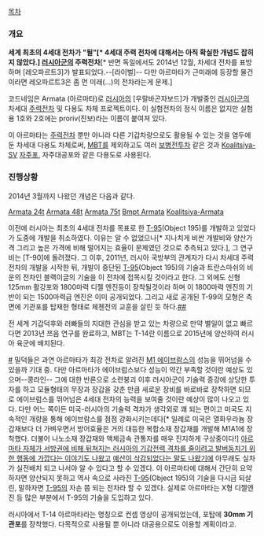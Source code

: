 [[목차]]

=== 개요 ===
'''세계 최초의 4세대 전차가 "될"[* 4세대 주력 전차에 대해서는 아직 확실한 개념도 잡히지 않았다.] [[러시아군]]의 주력전차'''[* 반면 독일에서도 2014년 12월, 차세대 전차를 표방하며 [레오파르트3]가 발표되었다.--[라이벌]-- 다만 아르마타가 근미래에 등장할 물건이라면 레오파르트3은 좀 먼 미래(...)의 전차라는게 문제.]

코드네임은 Armata (아르마타)로 [[러시아]]의 [우랄바곤자보드]가 개발중인 [[러시아군]]의 차세대 [[주력전차]] 및 다용도 차체 프로젝트이다. 이 실험전차의 정식 이름은 없지만 실험용 1호와 2호에는 proriv(진보)라는 이름이 붙여져 있다.

이 아르마타는 [[주력전차]] 뿐만 아니라 다른 기갑차량으로도 활용될 수 있는 것을 염두에 둔 차세대 다용도 차체로써, [[MBT]]를 제외하고도 여러 [[보병전투차]] 같은 것과 [[Koalitsiya-SV]] [[자주포]], 자주대공포와 같은 다용도로 사용된다.

=== 진행상황 ===
2014년 3월까지 나왔던 개념은 다음과 같다.

[[Armata 24t]]
[[Armata 48t]]
[[Armata 75t]]
[[Bmpt Armata]]
[[Koalitsiya-Armata]]

이전에 러시아는 최초의 4세대 전차를 목표로 한 [[T-95]](Object 195)를 개발하고 있었다가 도중에 개발을 취소하였다. 이유는 알 수 없었으나[* 지나치게 비싼 개발비와 양산가격 그리고 높은 가격에 비해 떨어지는 효율이 문제였던 것으로 추측되고 있다.], 그 연구비는 [T-90]에 돌려졌다. 그 이후, 2011년, 러시아 국방부의 관계자가 다시 차세대 주력전차의 개발을 시작한 뒤, 개발이 중단된 [[T-95]](Object 195)의 기술과 트란스마쉬의 비운의 전차인 블랙이글의 기술을 이 전차에 접목시킬 것이라고 한다. 그 외에도 신형 125mm 활강포와 1800마력 디젤 엔진등이 장착될것이라 하며 이 1800마력 엔진의 기반이 되는 1500마력급 엔진은 이미 공개되었다. 그리고 새로 공개된 T-99의 모형은 측면에 기관포를 탑재한 형태로 체첸전의 교훈을 살린 듯 하다.[http://gall.dcinside.com/arm/123708 #][http://draked.egloos.com/4131274 #]

전 세계 기갑덕후와 러빠들의 지대한 관심을 받고 있는 차량으로 만약 별일이 없고 빠르다면 2013년 쯔음 연구를 완료하고, MBT는 T-14란 이름으로 2015년에 양산하여 러시아 육군에 배치된다.

[http://en.rian.ru/mlitary_news/20120217/171360722.html #] 밀덕들은 과연 아르마타가 최강 전차로 알려진 [[M1 에이브람스]]의 성능을 뛰어넘을 수 있을까 기대 중. 다만 아르마타가 에이브럼스보다 성능이 약간 부족할 것이란 예상도 있으며--콩라인-- 그에 대한 반론으로 소련붕괴 이후 러시아군이 기술력 증강에 상당한 투자를 하고 모듈형태의 무장과 장갑을 갖춘 만큼 새로운 장비를 바로바로 장착하면 되므로 에이브럼스를 뛰어넘은 4세대 전차의 능력을 보여줄 것이란 예상이 많이 나오고 있다. 다만 어느 쪽이든 미국-러시아의 기술력 격차가 생각외로 꽤 되는 편이고 미국도 지속적인 개량을 통해 에이브람스를 점점 강화시키는데다[* 일례로 미국은 열화우라늄 장갑재보다 더 가벼우면서 방어효율은 거의 대등한 복합소재 장갑재를 개발해 M1A1에 장착했다. 더불어 나노소재 장갑재와 액체금속 관통자를 매우 진지하게 구상중이다!] [http://blog.naver.com/whsos11/150162832386 아르마타 자체가 서방권에 비해 뒤쳐지는 러시아의 기갑전력 격차를 줄이려고 발버둥치기 위한 행동에 가깝다는 이야기도 나왔고] [http://blog.naver.com/whsos11/150168608405 예산이 삭감되었다는 말도 나왔기에] 아무래도 실차가 실전배치 되고 나서야 알 수 있다고 할 수 있겠다.
이 아르마타에 대해서 간단히 요약하자면 양산되지 못하고 역사 속으로 사라진 [[T-95]](Object 195)의 기술을 다시금 되살린, 말하자면 [[T-95]]의 자손 쯤 되는 전차라 할 수 있겠다. 실제로 아르마타는 X형 디젤엔진 등 많은 부분에서 T-95의 기술을 도입하고 있다.

{{{#!html 
<iframe width="560" height="315" src="https://www.youtube.com/embed/PsAePLKmBfY" frameborder="0" allowfullscreen></iframe>
}}}
러시아에서 T-14 아르마타라는 명칭으로 컨셉 영상이 공개되었는데, 포탑에 '''30mm 기관포'''를 장착했다. 다목적으로 사용될 뿐 아니라 대공용으로도 이용할 계획이라고.
